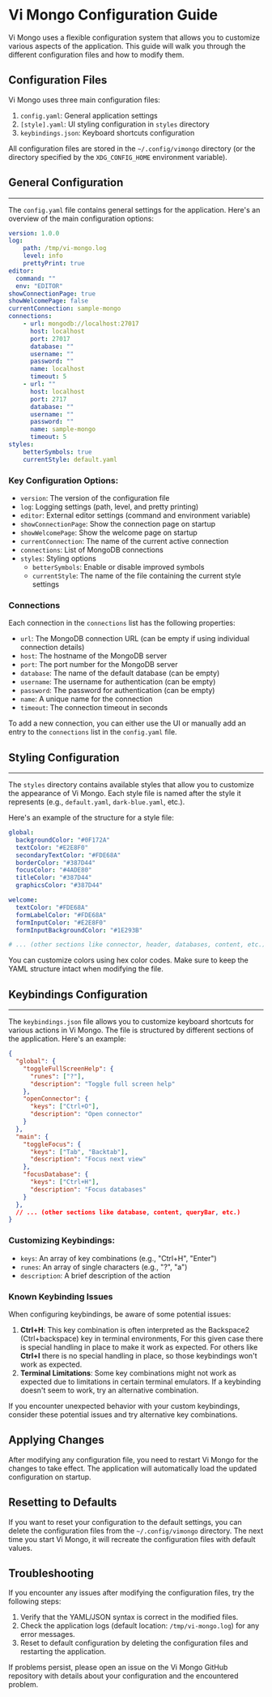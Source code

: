 # Vi Mongo Configuration Guide

Vi Mongo uses a flexible configuration system that allows you to customize various aspects of the application. This guide will walk you through the different configuration files and how to modify them.

## Configuration Files

Vi Mongo uses three main configuration files:

1. `config.yaml`: General application settings
2. `[style].yaml`: UI styling configuration in `styles` directory
3. `keybindings.json`: Keyboard shortcuts configuration

All configuration files are stored in the `~/.config/vimongo` directory (or the directory specified by the `XDG_CONFIG_HOME` environment variable).

## General Configuration
---

The `config.yaml` file contains general settings for the application. Here's an overview of the main configuration options:

```yaml
version: 1.0.0
log:
    path: /tmp/vi-mongo.log
    level: info
    prettyPrint: true
editor:
  command: ""
  env: "EDITOR"
showConnectionPage: true
showWelcomePage: false
currentConnection: sample-mongo
connections:
    - url: mongodb://localhost:27017
      host: localhost
      port: 27017
      database: ""
      username: ""
      password: ""
      name: localhost
      timeout: 5
    - url: ""
      host: localhost
      port: 2717
      database: ""
      username: ""
      password: ""
      name: sample-mongo
      timeout: 5
styles:
    betterSymbols: true
    currentStyle: default.yaml
```

### Key Configuration Options:

- `version`: The version of the configuration file
- `log`: Logging settings (path, level, and pretty printing)
- `editor`: External editor settings (command and environment variable)
- `showConnectionPage`: Show the connection page on startup
- `showWelcomePage`: Show the welcome page on startup
- `currentConnection`: The name of the current active connection
- `connections`: List of MongoDB connections
- `styles`: Styling options
  - `betterSymbols`: Enable or disable improved symbols
  - `currentStyle`: The name of the file containing the current style settings

### Connections

Each connection in the `connections` list has the following properties:

- `url`: The MongoDB connection URL (can be empty if using individual connection details)
- `host`: The hostname of the MongoDB server
- `port`: The port number for the MongoDB server
- `database`: The name of the default database (can be empty)
- `username`: The username for authentication (can be empty)
- `password`: The password for authentication (can be empty)
- `name`: A unique name for the connection
- `timeout`: The connection timeout in seconds

To add a new connection, you can either use the UI or manually add an entry to the `connections` list in the `config.yaml` file.

## Styling Configuration
---

The `styles` directory contains available styles that allow you to customize the appearance of Vi Mongo. Each style file is named after the style it represents (e.g., `default.yaml`, `dark-blue.yaml`, etc.).

Here's an example of the structure for a style file:

```yaml
global:
  backgroundColor: "#0F172A"
  textColor: "#E2E8F0"
  secondaryTextColor: "#FDE68A"
  borderColor: "#387D44"
  focusColor: "#4ADE80"
  titleColor: "#387D44"
  graphicsColor: "#387D44"

welcome:
  textColor: "#FDE68A"
  formLabelColor: "#FDE68A"
  formInputColor: "#E2E8F0"
  formInputBackgroundColor: "#1E293B"

# ... (other sections like connector, header, databases, content, etc.)
```

You can customize colors using hex color codes. Make sure to keep the YAML structure intact when modifying the file.

## Keybindings Configuration 
---

The `keybindings.json` file allows you to customize keyboard shortcuts for various actions in Vi Mongo. The file is structured by different sections of the application. Here's an example:

```json
{
  "global": {
    "toggleFullScreenHelp": {
      "runes": ["?"],
      "description": "Toggle full screen help"
    },
    "openConnector": {
      "keys": ["Ctrl+O"],
      "description": "Open connector"
    }
  },
  "main": {
    "toggleFocus": {
      "keys": ["Tab", "Backtab"],
      "description": "Focus next view"
    },
    "focusDatabase": {
      "keys": ["Ctrl+H"],
      "description": "Focus databases"
    }
  },
  // ... (other sections like database, content, queryBar, etc.)
}
```

### Customizing Keybindings:

- `keys`: An array of key combinations (e.g., "Ctrl+H", "Enter")
- `runes`: An array of single characters (e.g., "?", "a")
- `description`: A brief description of the action

### Known Keybinding Issues

When configuring keybindings, be aware of some potential issues:

1. **Ctrl+H**: This key combination is often interpreted as the Backspace2 (Ctrl+backspace) key in terminal environments, For this given case there is special handling in place to make it work as expected. 
For others like **Ctrl+I** there is no special handling in place, so those keybindings won't work as expected.
2. **Terminal Limitations**: Some key combinations might not work as expected due to limitations in certain terminal emulators. If a keybinding doesn't seem to work, try an alternative combination.

If you encounter unexpected behavior with your custom keybindings, consider these potential issues and try alternative key combinations.

## Applying Changes

After modifying any configuration file, you need to restart Vi Mongo for the changes to take effect. The application will automatically load the updated configuration on startup.

## Resetting to Defaults

If you want to reset your configuration to the default settings, you can delete the configuration files from the `~/.config/vimongo` directory. The next time you start Vi Mongo, it will recreate the configuration files with default values.

## Troubleshooting

If you encounter any issues after modifying the configuration files, try the following steps:

1. Verify that the YAML/JSON syntax is correct in the modified files.
2. Check the application logs (default location: `/tmp/vi-mongo.log`) for any error messages.
3. Reset to default configuration by deleting the configuration files and restarting the application.

If problems persist, please open an issue on the Vi Mongo GitHub repository with details about your configuration and the encountered problem.
